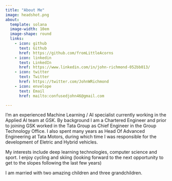```yaml
---
title: "About Me"
image: headshot.png
about:
  template: solana
  image-width: 10em
  image-shape: round
  links:
    - icon: github
      text: Github
      href: https://github.com/fromLittleAcorns
    - icon: linkedin
      text: LinkedIn
      href: https://www.linkedin.com/in/john-richmond-052bb013/
    - icon: twitter
      text: Twitter
      href: https://twitter.com/JohnWRichmond
    - icon: envelope
      text: Email
      href: mailto:confusedjohn46@gmail.com

---
```


I'm an experienced Machine Learning / AI specialist currently working in the Applied AI team at GSK.  By background I am a Chartered Engineer and prior to joining GSK worked in the Tata Group as Chief Engineer in the Group Technology Office.  I also spent many years as Head Of Advanced Engineering at Tata Motors, during which time I was responsible for the development of Eletric and Hybrid vehicles.

My interests include deep learning technologies, computer science and sport.  I enjoy cycling and skiing (looking forward to the next opportunity to get to the slopes following the last few years)

I am married with two amazing children and three grandchildren.


